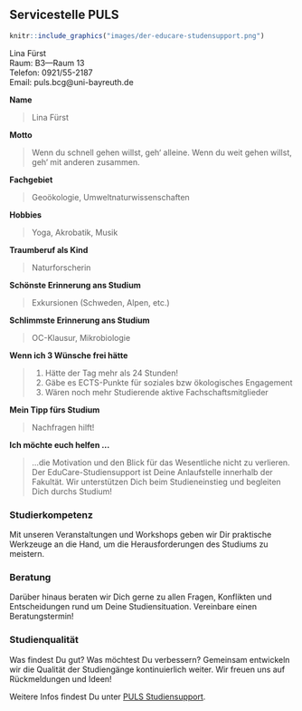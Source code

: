 ## Servicestelle PULS {#servicestelle-puls}

```r
knitr::include_graphics("images/der-educare-studensupport.png")
```

Lina Fürst<br>
Raum: B3—Raum 13<br>
Telefon: 0921/55-2187<br>
Email: puls.bcg@uni-bayreuth.de

**Name**

> Lina Fürst

**Motto**

> Wenn du schnell gehen willst, geh‘ alleine. Wenn du weit gehen willst, geh‘ mit anderen zusammen.

**Fachgebiet**

> Geoökologie, Umweltnaturwissenschaften

**Hobbies**

>Yoga, Akrobatik, Musik

**Traumberuf als Kind**

>Naturforscherin

**Schönste Erinnerung ans Studium**

> Exkursionen (Schweden, Alpen, etc.)

**Schlimmste Erinnerung ans Studium**

>OC-Klausur, Mikrobiologie

**Wenn ich 3 Wünsche frei hätte**

> 1. Hätte der Tag mehr als 24 Stunden!
> 2. Gäbe es ECTS-Punkte für soziales bzw ökologisches Engagement
> 3. Wären noch mehr Studierende aktive Fachschaftsmitglieder

**Mein Tipp fürs Studium**

> Nachfragen hilft!

**Ich möchte euch helfen ...**

> ...die Motivation und den Blick für das Wesentliche nicht zu verlieren.
> Der EduCare-Studiensupport ist Deine Anlaufstelle innerhalb der Fakultät. Wir unterstützen Dich beim Studieneinstieg und begleiten Dich durchs Studium!

### Studierkompetenz {-}

Mit unseren Veranstaltungen und Workshops geben wir Dir praktische Werkzeuge an die Hand, um die Herausforderungen des Studiums zu meistern.

### Beratung {-}

Darüber hinaus beraten wir Dich gerne zu allen Fragen, Konflikten und Entscheidungen rund um Deine Studiensituation. Vereinbare einen Beratungstermin!

### Studienqualität {-}

Was findest Du gut? Was möchtest Du verbessern? Gemeinsam entwickeln wir die Qualität der Studiengänge kontinuierlich weiter. Wir freuen uns auf Rückmeldungen und Ideen!

Weitere Infos findest Du unter [PULS Studiensupport](https://www.bcg.uni-bayreuth.de/de/studium/unterstuetzungsangebote/PULS/index.html).